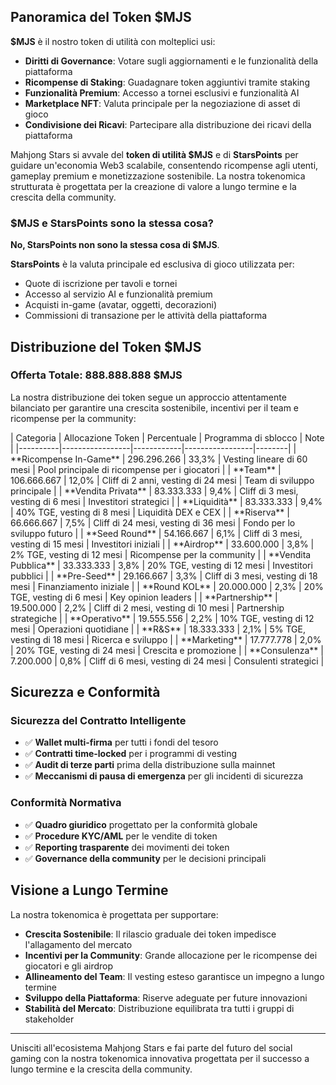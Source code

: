 
## Panoramica del Token $MJS

**$MJS** è il nostro token di utilità con molteplici usi:
- **Diritti di Governance**: Votare sugli aggiornamenti e le funzionalità della piattaforma
- **Ricompense di Staking**: Guadagnare token aggiuntivi tramite staking
- **Funzionalità Premium**: Accesso a tornei esclusivi e funzionalità AI
- **Marketplace NFT**: Valuta principale per la negoziazione di asset di gioco
- **Condivisione dei Ricavi**: Partecipare alla distribuzione dei ricavi della piattaforma

Mahjong Stars si avvale del **token di utilità $MJS** e di **StarsPoints** per guidare un'economia Web3 scalabile, consentendo ricompense agli utenti, gameplay premium e monetizzazione sostenibile. La nostra tokenomica strutturata è progettata per la creazione di valore a lungo termine e la crescita della community.

### $MJS e StarsPoints sono la stessa cosa?

**No, StarsPoints non sono la stessa cosa di $MJS**.

<Callout type="info">

**StarsPoints** è la valuta principale ed esclusiva di gioco utilizzata per:
- Quote di iscrizione per tavoli e tornei
- Accesso al servizio AI e funzionalità premium
- Acquisti in-game (avatar, oggetti, decorazioni)
- Commissioni di transazione per le attività della piattaforma

</Callout>


## Distribuzione del Token $MJS

### Offerta Totale: 888.888.888 $MJS

La nostra distribuzione dei token segue un approccio attentamente bilanciato per garantire una crescita sostenibile, incentivi per il team e ricompense per la community:

<Card className='mt-4'>
| Categoria | Allocazione Token | Percentuale | Programma di sblocco | Note |
|----------|-----------------|------------|-----------------|--------|
| **Ricompense In-Game** | 296.296.266 | 33,3% | Vesting lineare di 60 mesi | Pool principale di ricompense per i giocatori |
| **Team** | 106.666.667 | 12,0% | Cliff di 2 anni, vesting di 24 mesi | Team di sviluppo principale |
| **Vendita Privata** | 83.333.333 | 9,4% | Cliff di 3 mesi, vesting di 6 mesi | Investitori strategici |
| **Liquidità** | 83.333.333 | 9,4% | 40% TGE, vesting di 8 mesi | Liquidità DEX e CEX |
| **Riserva** | 66.666.667 | 7,5% | Cliff di 24 mesi, vesting di 36 mesi | Fondo per lo sviluppo futuro |
| **Seed Round** | 54.166.667 | 6,1% | Cliff di 3 mesi, vesting di 15 mesi | Investitori iniziali |
| **Airdrop** | 33.600.000 | 3,8% | 2% TGE, vesting di 12 mesi | Ricompense per la community |
| **Vendita Pubblica** | 33.333.333 | 3,8% | 20% TGE, vesting di 12 mesi | Investitori pubblici |
| **Pre-Seed** | 29.166.667 | 3,3% | Cliff di 3 mesi, vesting di 18 mesi | Finanziamento iniziale |
| **Round KOL** | 20.000.000 | 2,3% | 20% TGE, vesting di 6 mesi | Key opinion leaders |
| **Partnership** | 19.500.000 | 2,2% | Cliff di 2 mesi, vesting di 10 mesi | Partnership strategiche |
| **Operativo** | 19.555.556 | 2,2% | 10% TGE, vesting di 12 mesi | Operazioni quotidiane |
| **R&S** | 18.333.333 | 2,1% | 5% TGE, vesting di 18 mesi | Ricerca e sviluppo |
| **Marketing** | 17.777.778 | 2,0% | 20% TGE, vesting di 24 mesi | Crescita e promozione |
| **Consulenza** | 7.200.000 | 0,8% | Cliff di 6 mesi, vesting di 24 mesi | Consulenti strategici |
</Card>

## Sicurezza e Conformità

### Sicurezza del Contratto Intelligente
- ✅ **Wallet multi-firma** per tutti i fondi del tesoro
- ✅ **Contratti time-locked** per i programmi di vesting
- ✅ **Audit di terze parti** prima della distribuzione sulla mainnet
- ✅ **Meccanismi di pausa di emergenza** per gli incidenti di sicurezza

### Conformità Normativa
- ✅ **Quadro giuridico** progettato per la conformità globale
- ✅ **Procedure KYC/AML** per le vendite di token
- ✅ **Reporting trasparente** dei movimenti dei token
- ✅ **Governance della community** per le decisioni principali

## Visione a Lungo Termine

La nostra tokenomica è progettata per supportare:
- **Crescita Sostenibile**: Il rilascio graduale dei token impedisce l'allagamento del mercato
- **Incentivi per la Community**: Grande allocazione per le ricompense dei giocatori e gli airdrop
- **Allineamento del Team**: Il vesting esteso garantisce un impegno a lungo termine
- **Sviluppo della Piattaforma**: Riserve adeguate per future innovazioni
- **Stabilità del Mercato**: Distribuzione equilibrata tra tutti i gruppi di stakeholder

---

Unisciti all'ecosistema Mahjong Stars e fai parte del futuro del social gaming con la nostra tokenomica innovativa progettata per il successo a lungo termine e la crescita della community.